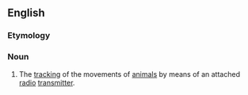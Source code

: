 {{also|radio tracking}}
==English==

===Etymology===
{{compound|en|radio|tracking}}

===Noun===
{{en-noun|-}}

# The [[tracking]] of the movements of [[animal]]s by means of an attached [[radio]] [[transmitter]].
